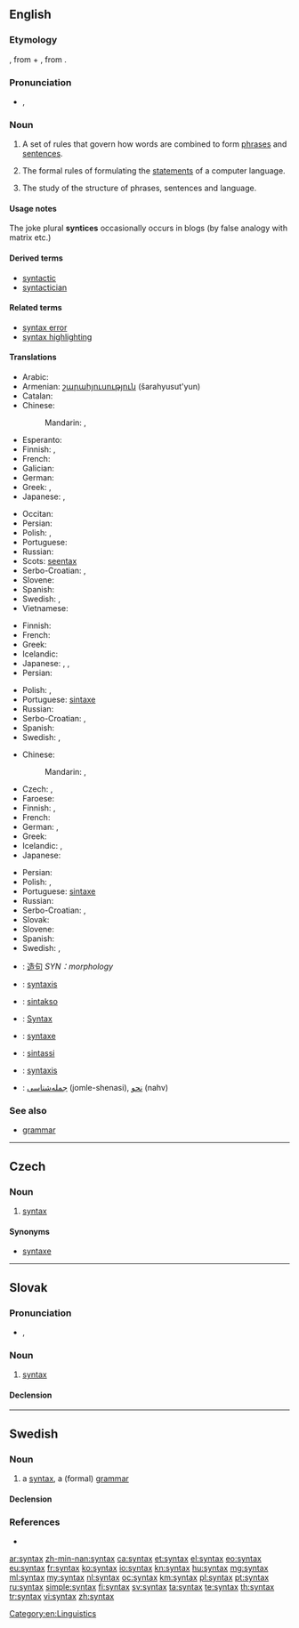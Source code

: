 ==English==

{{wikipedia}}

===Etymology===
{{etyl|grc|en}} {{term|σύνταξις|sc=polytonic|tr=suntaksis|lang=grc}}, from {{term|σύν|sc=polytonic|tr=sun||together|lang=grc}} + {{term|τάξις|sc=polytonic|tr=taksis||arrangement|lang=grc}}, from {{term|τάσσω|sc=polytonic|tr=tassō||I arrange|lang=grc}}.

===Pronunciation===
* {{IPA|/ˈsɪn.tæks/}}, {{X-SAMPA|/"sIn.t{ks/}}

===Noun===
{{en-noun|syntaxes}}

# A set of rules that govern how words are combined to form [[phrase]]s and [[sentence]]s.
# {{context|computing|countable|lang=en}} The formal rules of formulating the [[statements]] of a computer language.
# {{context|linguistics|lang=en}} The study of the structure of phrases, sentences and language.

====Usage notes====
The joke plural '''syntices''' occasionally occurs in blogs (by false analogy with matrix etc.)

====Derived terms====
* [[syntactic]]
* [[syntactician]]

====Related terms====
* [[syntax error]]
* [[syntax highlighting]]

====Translations====
{{trans-top|set of rules that govern how words are combined}}
* Arabic: {{t-|ar|بناء جملة|m|tr=bināʾ júmla}}
* Armenian: [[շարահյուսություն]] (šarahyusut'yun)
* Catalan: {{t+|ca|sintaxi|f}}
* Chinese:
*: Mandarin: {{t+|cmn|句法|tr=jùfǎ|sc=Hani}},  {{t+|cmn|造句|tr=zàojù|sc=Hani}}
* Esperanto: {{t-|eo|sintakso}}
* Finnish: {{t+|fi|lauseoppi}}, {{t+|fi|syntaksi}}
* French: {{t+|fr|syntaxe|f}}
* Galician: {{t|gl|sintaxe|f}}
* German: {{t+|de|Syntax|f}}
* Greek: {{t+|el|συντακτικό|n|tr=syntaktikó|sc=Grek}}, {{t+|el|σύνταξη|f|tr=sýntaxi|sc=Grek}}
* Japanese: {{t-|ja|統語法|tr=とうごほう, tōgohō|sc=Jpan}}, {{t-|ja|構文|tr=こうぶん, kōbun|sc=Jpan}}
{{trans-mid}}
* Occitan: {{t+|oc|sintaxi|f}}
* Persian: {{t+|fa|نحو}}
* Polish: {{t+|pl|składnia|f}}, {{t-|pl|syntaksa|f}}
* Portuguese: {{t+|pt|sintaxe|f}}
* Russian: {{t+|ru|синтаксис|m|tr=síntaksis}}
* Scots: [[seentax]]
* Serbo-Croatian: {{t-|sh|sklàdnja|f}}, {{t-|sh|sìntaksa|f}}
* Slovene: {{t+|sl|skladnja}}
* Spanish: {{t+|es|sintaxis|f}}
* Swedish: {{t+|sv|syntax|c}}, {{t+|sv|grammatik|c}}
* Vietnamese: {{t+|vi|cú pháp}}
{{trans-bottom}}

{{trans-top|formal rules of a computer language}}
* Finnish: {{t+|fi|syntaksi}}
* French: {{t+|fr|syntaxe|f}}
* Greek: {{t+|el|συντακτικό|n|tr=syntaktikó|sc=Grek}}
* Icelandic: {{t-|is|málskipan|f}}
* Japanese: {{t+|ja|文法|tr=ぶんぽう, bunpō|sc=Jpan}}, {{t-|ja|構文|tr=こうぶん, kōbun|sc=Jpan}}, {{t-|ja|シンタックス|tr=shintakkusu|sc=Jpan}}
* Persian: {{t+|fa|نحو}}
{{trans-mid}}
* Polish: {{t+|pl|składnia|f}}, {{t-|pl|syntaksa|f}}
* Portuguese: [[sintaxe]] {{f}}
* Russian: {{t+|ru|синтаксис|m|tr=síntaksis}}
* Serbo-Croatian: {{t-|sh|sklàdnja|f}}, {{t-|sh|sìntaksa|f}}
* Spanish: {{t+|es|sintaxis|f}}
* Swedish: {{t+|sv|syntax|c}}, {{t+|sv|grammatik|c}}
{{trans-bottom}}

{{trans-top|study of the structure of phrases and sentences}}
* Chinese:
*: Mandarin: {{t|cmn|句法|tr=jùfǎ|sc=Hani}}, {{t|cmn|语法学|tr=yǔfǎxué|sc=Hani}}
* Czech: {{t-|cs|syntax|f}}, {{t-|cs|syntaxe|f}}
* Faroese: {{t|fo|orðalagslæra|f}}
* Finnish: {{t+|fi|lauseoppi}}, {{t+|fi|syntaksi}}
* French: {{t+|fr|syntaxe|f}}
* German: {{t+|de|Syntax|f}}, {{t+|de|Grammatiktheorie|f}}
* Greek: {{t+|el|συντακτικό|n|tr=syntaktikó|sc=Grek}}
* Icelandic: {{t+|is|setningafræði|f}}, {{qualifier|dated}} {{t-|is|orðskipunarfræði|f}}
* Japanese: {{t-|ja|統語論|tr=とうごろん, tōgoron|sc=Jpan}}
{{trans-mid}}
* Persian: {{t+|fa|نحو}}
* Polish: {{t+|pl|składnia|f}}, {{t-|pl|syntaksa|f}}
* Portuguese: [[sintaxe]] {{f}}
* Russian: {{t+|ru|синтаксис|m|tr=síntaksis}}
* Serbo-Croatian: {{t-|sh|sklàdnja|f}}, {{t-|sh|sìntaksa|f}}
* Slovak: {{t|sk|syntax|f}}
* Slovene: {{t+|sl|skladnja}}
* Spanish: {{t+|es|sintaxis|f}}
* Swedish: {{t+|sv|syntax|c}}, {{t+|sv|grammatik|c}}
{{trans-bottom}}

{{checktrans-top}}
* {{ttbc|cmn}}: [[造句]] ''SYN：morphology''
* {{ttbc|nl}}: [[syntaxis]] {{f}}
* {{ttbc|eo}}: [[sintakso]]
* {{ttbc|de}}: [[Syntax]] {{f}}
* {{ttbc|ia}}: [[syntaxe]]
* {{ttbc|it}}: [[sintassi]] {{f}}
* {{ttbc|la}}: [[syntaxis]] {{f}}
* {{ttbc|fa}}: [[جمله‌شناسی]] (jomle-shenasi), [[نحو]] (nahv)
{{trans-bottom}}

===See also===
* [[grammar]]

[[Category:en:Linguistics]]

----

==Czech==

===Noun===
{{cs-noun|g=f}}

# [[#English|syntax]] {{context|linguistics|lang=cs}}

====Synonyms====
* [[syntaxe]] {{f}}

----

==Slovak==

===Pronunciation===
* {{IPA|/ˈsin.taks/|lang=sk}}, {{X-SAMPA|/"sin.taks/|lang=sk}}

===Noun===
{{sk-noun|g=f|gen=syntaxe|decl=dlaň}}

# [[#English|syntax]] {{context|linguistics|lang=sk}}

====Declension====
{{sk-decl-noun-sg|syntax|syntaxe|syntaxi|syntax|syntaxi|syntaxou}}

----

==Swedish==

===Noun===
{{sv-noun|c}}

# a [[#English|syntax]], a (formal) [[grammar]]

====Declension====
{{sv-noun-reg-er|genitive=}}

===References===
* {{R:SAOL}}

[[ar:syntax]]
[[zh-min-nan:syntax]]
[[ca:syntax]]
[[et:syntax]]
[[el:syntax]]
[[eo:syntax]]
[[eu:syntax]]
[[fr:syntax]]
[[ko:syntax]]
[[io:syntax]]
[[kn:syntax]]
[[hu:syntax]]
[[mg:syntax]]
[[ml:syntax]]
[[my:syntax]]
[[nl:syntax]]
[[oc:syntax]]
[[km:syntax]]
[[pl:syntax]]
[[pt:syntax]]
[[ru:syntax]]
[[simple:syntax]]
[[fi:syntax]]
[[sv:syntax]]
[[ta:syntax]]
[[te:syntax]]
[[th:syntax]]
[[tr:syntax]]
[[vi:syntax]]
[[zh:syntax]]